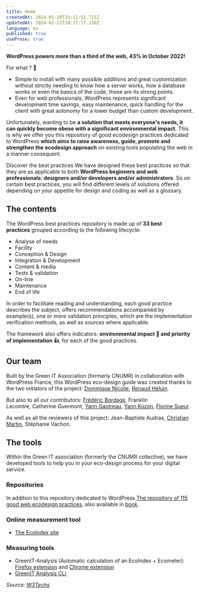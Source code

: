 ```yaml
---
title: Home
createdAt: 2024-01-20T15:11:51.721Z
updatedAt: 2024-01-21T10:37:17.116Z
language: en
published: true
useProse: true
---
```


**WordPress powers more than a third of the web, 43% in October 2022!**

For what ? 🤔

- Simple to install with many possible additions and great customization without strictly needing to know how a server works, how a database works or even the basics of the code, these are its strong points.
- Even for web professionals, WordPress represents significant development time savings, easy maintenance, quick handling for the client with great autonomy for a lower budget than custom development.

Unfortunately, wanting to be **a solution that meets everyone's needs, it can quickly become obese with a significant environmental impact**. This is why we offer you this repository of good ecodesign practices dedicated to WordPress **which aims to raise awareness, guide, promote and strengthen the ecodesign approach** on existing tools populating the web in a manner consequent.

<CTAWithIcon
  label="Discover our best practices"
  url="/en/fiches"
  target="_self"
/>

Discover the best practices We have designed these best practices so that they are as applicable to both **WordPress beginners and web professionals: designers and/or developers and/or administrators**. So on certain best practices, you will find different levels of solutions offered depending on your appetite for design and coding as well as a glossary.

## The contents

The WordPress best practices repository is made up of **33 best practices** grouped according to the following lifecycle:

- Analyse of needs
- Facility
- Conception & Design
- Integration & Development
- Content & media
- Tests & validation
- On-line
- Maintenance
- End of life

In order to facilitate reading and understanding, each good practice describes the subject, offers recommendations accompanied by example(s), one or more validation principles, which are the implementation verification methods, as well as sources where applicable.

The framework also offers indicators: **environmental impact 🌱 and priority of implementation 👍**, for each of the good practices.

## Our team

Built by the Green IT Association (formerly CNUMR) in collaboration with WordPress France, this WordPress eco-design guide was created thanks to the two initiators of the project: [Dominique Nicolle](https://www.pix-e.fr/), [Renaud Héluin](https://novagaia.fr/).

But also to all our contributors: [Frédéric Bordage](https://fr.linkedin.com/in/fbordage), Franklin Lecointre, Catherine Guermont, [Yann Gautreau](https://www.yanngautreau.fr/), [Yann Kozon](https://www.yannkozon.com/), [Florine Sueur](https://www.florinesueur.fr/).

As well as all the reviewers of this project: Jean-Baptiste Audras, [Christian Martin](https://www.nuweb.fr/), Stéphanie Vachon.

<CTAWithIcon
  icon="tabler:brand-github"
  label="Contribute!"
  url="https://github.com/cnumr/best-practices-wordpress/blob/main/CONTRIBUTING.md/"
  target="_blank"
/>

## The tools

Within the Green IT association (formerly the CNUMR collective), we have developed tools to help you in your eco-design process for your digital service.

### Repositories

In addition to this repository dedicated to WordPress [The repository of 115 good web ecodesign practices](https://github.com/cnumr/best-practices/), also available in [book](https://ecoconceptionweb.com/).

### Online measurement tool

- [The EcoIndex site](https://www.ecoindex.fr/)

### Measuring tools

- GreenIT-Analysis (Automatic calculation of an EcoIndex + Ecometer): [Firefox extension](https://addons.mozilla.org/fr/firefox/addon/greenit-analysis/) and [Chrome extension](https://chrome.google.com/webstore/detail/greenit-analysis/mofbfhffeklkbebfclfaiifefjflcpad)
- [GreenIT Analysis CLI](https://github.com/cnumr/GreenIT-Analysis-cli)

_Source: [W3Techs](https://w3techs.com/technologies/history_overview/content_management/all)_

